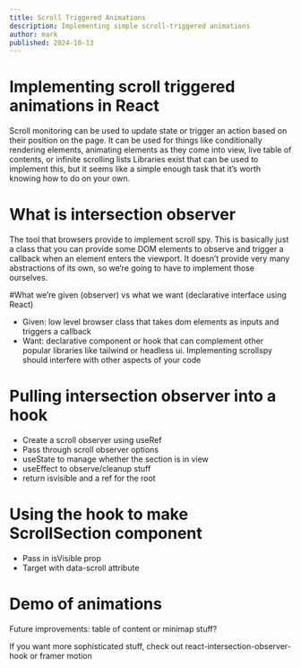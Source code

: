 ```yaml
---
title: Scroll Triggered Animations
description: Implementing simple scroll-triggered animations
author: mark
published: 2024-10-13
---
```


# Implementing scroll triggered animations in React

Scroll monitoring can be used to update state or trigger an action based on their position on the page. It can be used for things like conditionally rendering elements, animating elements as they come into view, live table of contents, or infinite scrolling lists
Libraries exist that can be used to implement this, but it seems like a simple enough task that it’s worth knowing how to do on your own.

# What is intersection observer

The tool that browsers provide to implement scroll spy. This is basically just a class that you can provide some DOM elements to observe and trigger a callback when an element enters the viewport. It doesn’t provide very many abstractions of its own, so we’re going to have to implement those ourselves.

#What we’re given (observer) vs what we want (declarative interface using React)

- Given: low level browser class that takes dom elements as inputs and triggers a callback
- Want: declarative component or hook that can complement other popular libraries like tailwind or headless ui. Implementing scrollspy should interfere with other aspects of your code

# Pulling intersection observer into a hook

- Create a scroll observer using useRef
- Pass through scroll observer options
- useState to manage whether the section is in view
- useEffect to observe/cleanup stuff
- return isvisible and a ref for the root

# Using the hook to make ScrollSection component

- Pass in isVisible prop
- Target with data-scroll attribute

# Demo of animations

Future improvements: table of content or minimap stuff?

If you want more sophisticated stuff, check out react-intersection-observer-hook or framer motion
